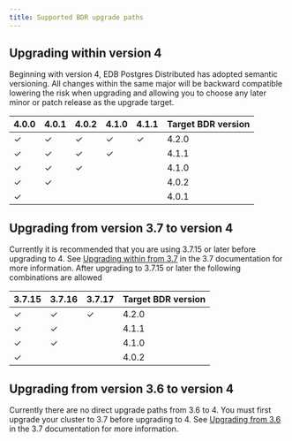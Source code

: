 ```yaml
---
title: Supported BDR upgrade paths
---
```


## Upgrading within version 4

Beginning with version 4, EDB Postgres Distributed has adopted semantic versioning. All changes within the same major will be backward compatible lowering the risk when upgrading and allowing you to choose any later minor or patch release as the upgrade target. 

| 4.0.0 | 4.0.1 | 4.0.2 | 4.1.0 | 4.1.1 | Target BDR version |
|-------|-------|-------|--------|------|--------------------|
| ✓     | ✓     | ✓     | ✓      | ✓    | 4.2.0              |
| ✓     | ✓     | ✓     | ✓      |      | 4.1.1              |
| ✓     | ✓     | ✓     |        |      | 4.1.0              |
| ✓     | ✓     |       |        |      | 4.0.2              |
| ✓     |       |       |        |      | 4.0.1              |

## Upgrading from version 3.7 to version 4

Currently it is recommended that you are using 3.7.15 or later before upgrading to 4. See [Upgrading within from 3.7](/pgd/3.7/bdr/upgrades/supported_paths/#upgrading-within-version-37) in the 3.7 documentation for more information.  After upgrading to 3.7.15 or later the following combinations are allowed

| 3.7.15 | 3.7.16 | 3.7.17 | Target BDR version |
|--------|--------|--------|--------------------|
| ✓      | ✓      | ✓      | 4.2.0              |
| ✓      | ✓      |        | 4.1.1              |
| ✓      | ✓      |        | 4.1.0              |
| ✓      |        |        | 4.0.2              |

## Upgrading from version 3.6 to version 4

Currently there are no direct upgrade paths from 3.6 to 4.  You must first upgrade your cluster to 3.7 before upgrading to 4.  See [Upgrading from 3.6](/pgd/3.7/bdr/upgrades/supported_paths/#upgrading-from-version-36) in the 3.7 documentation for more information.




